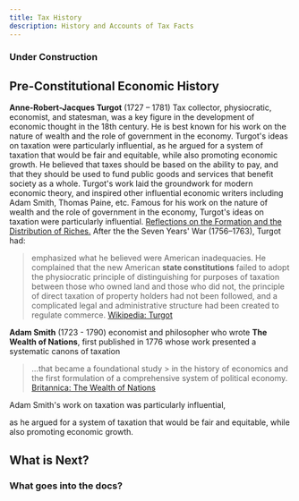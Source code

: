 ```yaml
---
title: Tax History
description: History and Accounts of Tax Facts
---
```


### Under Construction

## Pre-Constitutional Economic History

**Anne-Robert-Jacques Turgot** (1727 – 1781) Tax collector, physiocratic, economist, and statesman, was a key figure in the development of economic thought in the 
18th century. He is best known for his work on the nature of wealth and the role of government in the economy. Turgot's ideas on taxation were 
particularly influential, as he argued for a system of taxation that would be fair and equitable, while also promoting economic growth.
He believed that taxes should be based on the ability to pay, and that they should be used to fund public goods and services that benefit 
society as a whole. Turgot's work laid the groundwork for modern economic theory, and inspired other influential economic writers including 
Adam Smith, Thomas Paine, etc. Famous for his work on the nature of wealth and the role of government in the economy, Turgot's ideas on 
taxation were particularly influential.
[Reflections on the Formation and the Distribution of Riches.](https://oll.libertyfund.org/titles/turgot-reflections-on-the-formation-and-distribution-of-riches)
After the the Seven Years' War (1756–1763), Turgot had:
> emphasized what he believed were American inadequacies. He complained that the new American **state constitutions** failed to adopt the 
> physiocratic principle of distinguishing for purposes of taxation between those who owned land and those who did not, the principle of direct 
> taxation of property holders had not been followed, and a complicated legal and administrative structure had been created to regulate commerce.
> [Wikipedia: Turgot](https://en.wikipedia.org/wiki/Anne_Robert_Jacques_Turgot)

**Adam Smith** (1723 - 1790) economist and philosopher who wrote **The Wealth of Nations**, first published in 1776 whose work presented a 
systematic canons of taxation
> ...that became a foundational study > in the history of economics and the first formulation of a comprehensive system of political economy.
> [Britannica: The Wealth of Nations](https://www.britannica.com/topic/the-Wealth-of-Nations)

Adam Smith's work on taxation was particularly influential, 

as he argued for a system of taxation that would be fair and equitable, while also promoting economic growth.


## What is Next?
### What goes into the docs?

<Cards>
  <Card title="Learn more about Tax History" href="http://localhost:3000/docs/history" />
  <Card title="Learn more about Tax Facts" href="http://localhost:3000/docs/index" />
  <Card title="Tax Sources" href="http://localhost:3000/docs/tax-links" />

</Cards>
